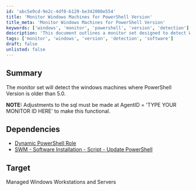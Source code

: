 ```yaml
---
id: 'abc5e9cd-9e2c-4df0-b129-be342008e554'
title: 'Monitor Windows Machines for PowerShell Version'
title_meta: 'Monitor Windows Machines for PowerShell Version'
keywords: ['windows', 'monitor', 'powershell', 'version', 'detection']
description: 'This document outlines a monitor set designed to detect Windows machines where the PowerShell version is older than 5.0. It includes necessary adjustments for functionality and dependencies for implementation.'
tags: ['monitor', 'windows', 'version', 'detection', 'software']
draft: false
unlisted: false
---
```

## Summary

The monitor set will detect the windows machines where PowerShell Version is older than 5.0.

**NOTE:** Adjustments to the sql must be made at AgentID = 'TYPE YOUR MONITOR ID HERE' to make this functional.

## Dependencies

- [Dynamic PowerShell Role](https://proval.itglue.com/DOC-5078775-10926872)
- [SWM - Software Installation - Script - Update PowerShell](https://proval.itglue.com/DOC-5078775-11313612)

## Target

Managed Windows Workstations and Servers












